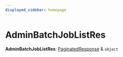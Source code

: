 ```yaml
---
displayed_sidebar: homepage
---
```



# AdminBatchJobListRes

 **AdminBatchJobListRes**: [PaginatedResponse](../interfaces/medusa.PaginatedResponse.mdx) & `object`

